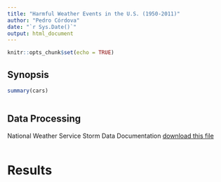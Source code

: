 ```yaml
---
title: "Harmful Weather Events in the U.S. (1950-2011)"
author: "Pedro Córdova"
date: "`r Sys.Date()`"
output: html_document
---
```


```r
knitr::opts_chunk$set(echo = TRUE)
```

## Synopsis



```r
summary(cars)
```
```r

```

## Data Processing

National Weather Service Storm Data Documentation [download this file]("https://d396qusza40orc.cloudfront.net/repdata%2Fpeer2_doc%2Fpd01016005curr.pdf")

```r

```



# Results